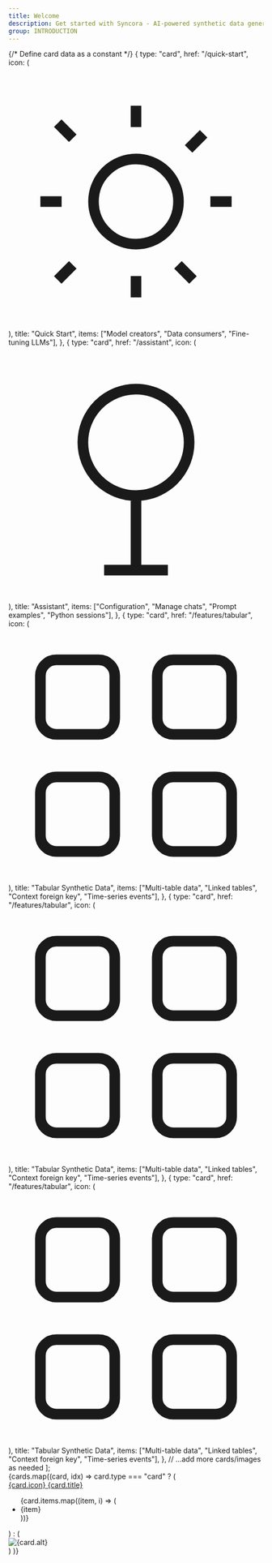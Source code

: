 ```yaml
---
title: Welcome
description: Get started with Syncora - AI-powered synthetic data generation platform
group: INTRODUCTION
---
```


{/* Define card data as a constant */}
{
type: "card",
href: "/quick-start",
icon: (

<svg className="inline-block w-5 h-5 mr-1" fill="none" stroke="currentColor" strokeWidth="1.5" viewBox="0 0 24 24">
<path strokeLinecap="round" strokeLinejoin="round" d="M12 3v2m0 14v2m9-9h-2M5 12H3m15.364-6.364l-1.414 1.414M6.05 17.95l-1.414 1.414m12.728 0l-1.414-1.414M6.05 6.05L4.636 4.636M12 8a4 4 0 100 8 4 4 0 000-8z"/>
</svg>
),
title: "Quick Start",
items: ["Model creators", "Data consumers", "Fine-tuning LLMs"],
},
{
type: "card",
href: "/assistant",
icon: (
<svg className="inline-block w-5 h-5 mr-1" fill="none" stroke="currentColor" strokeWidth="1.5" viewBox="0 0 24 24">
<path strokeLinecap="round" strokeLinejoin="round" d="M12 14v7m0-7a5 5 0 100-10 5 5 0 000 10zm0 0v7m0 0h-3m3 0h3"/>
</svg>
),
title: "Assistant",
items: ["Configuration", "Manage chats", "Prompt examples", "Python sessions"],
},
{
type: "card",
href: "/features/tabular",
icon: (
<svg className="inline-block w-5 h-5 mr-1" fill="none" stroke="currentColor" strokeWidth="1.5" viewBox="0 0 24 24">
<rect x="3" y="3" width="7" height="7" rx="1.5"/>
<rect x="14" y="3" width="7" height="7" rx="1.5"/>
<rect x="14" y="14" width="7" height="7" rx="1.5"/>
<rect x="3" y="14" width="7" height="7" rx="1.5"/>
</svg>
),
title: "Tabular Synthetic Data",
items: ["Multi-table data", "Linked tables", "Context foreign key", "Time-series events"],
},
{
type: "card",
href: "/features/tabular",
icon: (
<svg className="inline-block w-5 h-5 mr-1" fill="none" stroke="currentColor" strokeWidth="1.5" viewBox="0 0 24 24">
<rect x="3" y="3" width="7" height="7" rx="1.5"/>
<rect x="14" y="3" width="7" height="7" rx="1.5"/>
<rect x="14" y="14" width="7" height="7" rx="1.5"/>
<rect x="3" y="14" width="7" height="7" rx="1.5"/>
</svg>
),
title: "Tabular Synthetic Data",
items: ["Multi-table data", "Linked tables", "Context foreign key", "Time-series events"],
},
{
type: "card",
href: "/features/tabular",
icon: (
<svg className="inline-block w-5 h-5 mr-1" fill="none" stroke="currentColor" strokeWidth="1.5" viewBox="0 0 24 24">
<rect x="3" y="3" width="7" height="7" rx="1.5"/>
<rect x="14" y="3" width="7" height="7" rx="1.5"/>
<rect x="14" y="14" width="7" height="7" rx="1.5"/>
<rect x="3" y="14" width="7" height="7" rx="1.5"/>
</svg>
),
title: "Tabular Synthetic Data",
items: ["Multi-table data", "Linked tables", "Context foreign key", "Time-series events"],
},
// ...add more cards/images as needed
];

<div className="grid grid-cols-1 md:grid-cols-2 gap-4 xl:grid-cols-3">
  {cards.map((card, idx) =>
    card.type === "card" ? (
      <div
        key={idx}
        className="border rounded-xl p-4 hover:shadow-md transition flex flex-col justify-center"
      >
        <a
          href={card.href}
          className="font-semibold text-lg no-underline text-purple-700 transition bg-none hover:bg-none hover:no-underline flex items-center relative truncate whitespace-nowrap before:absolute before:left-0 before:bottom-0 before:w-0 before:h-1 before:bg-gradient-to-r before:from-blue-400 before:to-purple-400 before:transition-all before:duration-300 hover:before:w-full before:rounded-full before:content-['']"
        >
          {card.icon}
          <span className="truncate whitespace-nowrap relative group">
            {card.title}
          </span>
        </a>
        <span className="block relative h-2">
          <span className="absolute left-0 bottom- h-1 w-0 bg-gradient-to-r from-blue-400 to-purple-400 rounded-full transition-all duration-300 group-hover:w-full"></span>
        </span>
        <ul className="mt-2 list-disc list-inside text-sm text-gray-600">
          {card.items.map((item, i) => (
            <li key={i}>{item}</li>
          ))}
        </ul>
      </div>
    ) : (
      <div
        key={idx}
        className="flex items-center justify-center bg-white rounded-xl border p-4"
      >
        <img src={card.src} alt={card.alt} className="w-full max-w-xs h-auto" />
      </div>
    )
  )}
</div>
